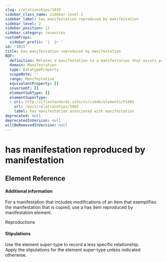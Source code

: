 ```yaml
---
slug: /relationships/1015
sidebar_class_name: sidebar-level-2
sidebar_label: has manifestation reproduced by manifestation
sidebar_level: 2
sidebar_position: 11
sidebar_category: resources
customProps:
  sidebar_prefix: '│  ├─ '
id: '1015'
title: has manifestation reproduced by manifestation
RDF:
  definition: Relates a manifestation to a manifestation that exists previously and whose content is carried by the new manifestation.
  domain: Manifestation
  type: DatatypeProperty
  scopeNote: ''
  range: Manifestation
  equivalentProperty: []
  inverseOf: []
  elementSubType: []
  elementSuperType:
  - uri: http://iflastandards.info/ns/isbdm/elements/P1003
    url: /docs/relationships/1003
    label: has manifestation associated with manifestation
deprecated: null
deprecatedInVersion: null
willBeRemovedInVersion: null
---
```

# has manifestation reproduced by manifestation

## Element Reference
<ElementReference frontMatter={frontMatter} />

#### Additional information

<div className="guid">
For a manifestation that includes modifications of an item that exemplifies the manifestation that is copied, use a <InLink href="/docs/relationships/1017">has item reproduced by manifestation</InLink> element.
</div>

<SeeAlso><InLink href="/docs/intro#i014">Reproductions</InLink></SeeAlso>

#### Stipulations

<div className="stip">
  Use the element super-type to record a less specific relationship.
</div>

<div className="stip">
  Apply the stipulations for the element super-type unless indicated otherwise.
</div>
